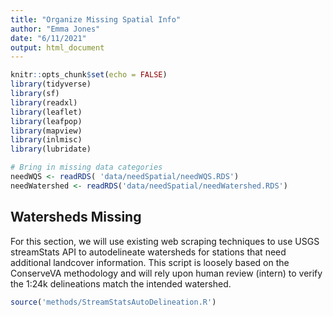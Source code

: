 ```yaml
---
title: "Organize Missing Spatial Info"
author: "Emma Jones"
date: "6/11/2021"
output: html_document
---
```


```r
knitr::opts_chunk$set(echo = FALSE)
library(tidyverse)
library(sf)
library(readxl)
library(leaflet)
library(leafpop)
library(mapview)
library(inlmisc)
library(lubridate)

# Bring in missing data categories
needWQS <- readRDS( 'data/needSpatial/needWQS.RDS')
needWatershed <- readRDS('data/needSpatial/needWatershed.RDS')
```

## Watersheds Missing

For this section, we will use existing web scraping techniques to use USGS streamStats API to autodelineate watersheds for stations that need additional landcover information. This script is loosely based on the ConserveVA methodology and will rely upon human review (intern) to verify the 1:24k delineations match the intended watershed.

```r
source('methods/StreamStatsAutoDelineation.R')
```
